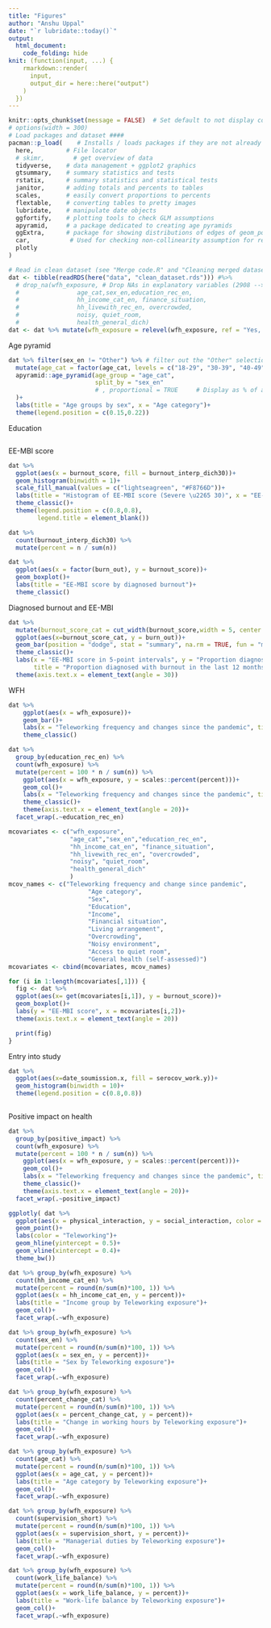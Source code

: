 ```yaml
---
title: "Figures"
author: "Anshu Uppal"
date: "`r lubridate::today()`"
output: 
  html_document:
    code_folding: hide
knit: (function(input, ...) {
    rmarkdown::render(
      input, 
      output_dir = here::here("output")
    )
  })
---
```


```r
knitr::opts_chunk$set(message = FALSE)  # Set default to not display code from chunks and not to display warnings
# options(width = 300)
# Load packages and dataset ####
pacman::p_load(    # Installs / loads packages if they are not already installed / loaded
  here,         # File locator
  # skimr,        # get overview of data
  tidyverse,    # data management + ggplot2 graphics 
  gtsummary,    # summary statistics and tests
  rstatix,      # summary statistics and statistical tests
  janitor,      # adding totals and percents to tables
  scales,       # easily convert proportions to percents  
  flextable,    # converting tables to pretty images
  lubridate,    # manipulate date objects
  ggfortify,    # plotting tools to check GLM assumptions
  apyramid,     # a package dedicated to creating age pyramids
  ggExtra,      # package for showing distributions of edges of geom_point()
  car,           # Used for checking non-collinearity assumption for regressions
  plotly
)

# Read in clean dataset (see "Merge code.R" and "Cleaning merged dataset")
dat <- tibble(readRDS(here("data", "clean_dataset.rds"))) #%>% 
  # drop_na(wfh_exposure, # Drop NAs in explanatory variables (2908 --> 2887)
  #                age_cat,sex_en,education_rec_en,
  #                hh_income_cat_en, finance_situation,
  #                hh_livewith_rec_en, overcrowded,
  #                noisy, quiet_room,
  #                health_general_dich)
dat <- dat %>% mutate(wfh_exposure = relevel(wfh_exposure, ref = "Yes, no change"))
```

Age pyramid
```r
dat %>% filter(sex_en != "Other") %>% # filter out the "Other" selections
  mutate(age_cat = factor(age_cat, levels = c("18-29", "30-39", "40-49", "50-59", "60+"))) %>% 
  apyramid::age_pyramid(age_group = "age_cat",
                        split_by = "sex_en"
                        # , proportional = TRUE     # Display as % of all cases instead of counts
  )+
  labs(title = "Age groups by sex", x = "Age category")+
  theme(legend.position = c(0.15,0.22))

```

Education
```r

```



EE-MBI score
```r
dat %>%
  ggplot(aes(x = burnout_score, fill = burnout_interp_dich30))+
  geom_histogram(binwidth = 1)+
  scale_fill_manual(values = c("lightseagreen", "#F8766D"))+
  labs(title = "Histogram of EE-MBI score (Severe \u2265 30)", x = "EE-MBI score")+
  theme_classic()+
  theme(legend.position = c(0.8,0.8),
        legend.title = element_blank())

dat %>% 
  count(burnout_interp_dich30) %>% 
  mutate(percent = n / sum(n))

dat %>%
  ggplot(aes(x = factor(burn_out), y = burnout_score))+
  geom_boxplot()+
  labs(title = "EE-MBI score by diagnosed burnout")+
  theme_classic()
```

Diagnosed burnout and EE-MBI
```r
dat %>% 
  mutate(burnout_score_cat = cut_width(burnout_score,width = 5, center = 2.5)) %>% 
  ggplot(aes(x=burnout_score_cat, y = burn_out))+
  geom_bar(position = "dodge", stat = "summary", na.rm = TRUE, fun = "mean")+
  theme_classic()+
  labs(x = "EE-MBI score in 5-point intervals", y = "Proportion diagnosed with burnout",
       title = "Proportion diagnosed with burnout in the last 12 months")+
  theme(axis.text.x = element_text(angle = 30))
```

WFH
```r
dat %>%
    ggplot(aes(x = wfh_exposure))+
    geom_bar()+
    labs(x = "Teleworking frequency and changes since the pandemic", title = "Distribution of Teleworking exposure variable")+
    theme_classic()

dat %>%
  group_by(education_rec_en) %>%
  count(wfh_exposure) %>%
  mutate(percent = 100 * n / sum(n)) %>% 
    ggplot(aes(x = wfh_exposure, y = scales::percent(percent)))+
    geom_col()+
    labs(x = "Teleworking frequency and changes since the pandemic", title = "Distribution of Teleworking exposure variable")+
    theme_classic()+
    theme(axis.text.x = element_text(angle = 20))+
  facet_wrap(.~education_rec_en)
```


```r
mcovariates <- c("wfh_exposure",
                 "age_cat","sex_en","education_rec_en",
                 "hh_income_cat_en", "finance_situation",
                 "hh_livewith_rec_en", "overcrowded",
                 "noisy", "quiet_room",
                 "health_general_dich"
                 )
mcov_names <- c("Teleworking frequency and change since pandemic",
                      "Age category",
                      "Sex",
                      "Education",
                      "Income",
                      "Financial situation",
                      "Living arrangement",
                      "Overcrowding",
                      "Noisy environment",
                      "Access to quiet room",
                      "General health (self-assessed)")
mcovariates <- cbind(mcovariates, mcov_names)
```

```r
for (i in 1:length(mcovariates[,1])) {
  fig <- dat %>%
  ggplot(aes(x= get(mcovariates[i,1]), y = burnout_score))+
  geom_boxplot()+
  labs(y = "EE-MBI score", x = mcovariates[i,2])+
  theme(axis.text.x = element_text(angle = 20))

  print(fig)
}
```

Entry into study
```r
dat %>% 
  ggplot(aes(x=date_soumission.x, fill = serocov_work.y))+
  geom_histogram(binwidth = 10)+
  theme(legend.position = c(0.8,0.8))
  
```

Positive impact on health
```r
dat %>%
  group_by(positive_impact) %>%
  count(wfh_exposure) %>%
  mutate(percent = 100 * n / sum(n)) %>% 
    ggplot(aes(x = wfh_exposure, y = scales::percent(percent)))+
    geom_col()+
    labs(x = "Teleworking frequency and changes since the pandemic", title = "Distribution of Teleworking exposure variable")+
    theme_classic()+
    theme(axis.text.x = element_text(angle = 20))+
  facet_wrap(.~positive_impact)
```

```r
ggplotly( dat %>% 
  ggplot(aes(x = physical_interaction, y = social_interaction, color = wfh_trich, label = paste(profession.y, "\n", Occupation_label)))+
  geom_point()+
  labs(color = "Teleworking")+
  geom_hline(yintercept = 0.5)+
  geom_vline(xintercept = 0.4)+
  theme_bw())
```

```r
dat %>% group_by(wfh_exposure) %>% 
  count(hh_income_cat_en) %>% 
  mutate(percent = round(n/sum(n)*100, 1)) %>% 
  ggplot(aes(x = hh_income_cat_en, y = percent))+
  labs(title = "Income group by Teleworking exposure")+
  geom_col()+
  facet_wrap(.~wfh_exposure)

dat %>% group_by(wfh_exposure) %>% 
  count(sex_en) %>% 
  mutate(percent = round(n/sum(n)*100, 1)) %>% 
  ggplot(aes(x = sex_en, y = percent))+
  labs(title = "Sex by Teleworking exposure")+
  geom_col()+
  facet_wrap(.~wfh_exposure)

dat %>% group_by(wfh_exposure) %>% 
  count(percent_change_cat) %>% 
  mutate(percent = round(n/sum(n)*100, 1)) %>% 
  ggplot(aes(x = percent_change_cat, y = percent))+
  labs(title = "Change in working hours by Teleworking exposure")+
  geom_col()+
  facet_wrap(.~wfh_exposure)

dat %>% group_by(wfh_exposure) %>% 
  count(age_cat) %>% 
  mutate(percent = round(n/sum(n)*100, 1)) %>% 
  ggplot(aes(x = age_cat, y = percent))+
  labs(title = "Age category by Teleworking exposure")+
  geom_col()+
  facet_wrap(.~wfh_exposure)

dat %>% group_by(wfh_exposure) %>% 
  count(supervision_short) %>% 
  mutate(percent = round(n/sum(n)*100, 1)) %>% 
  ggplot(aes(x = supervision_short, y = percent))+
  labs(title = "Managerial duties by Teleworking exposure")+
  geom_col()+
  facet_wrap(.~wfh_exposure)

```


```r
dat %>% group_by(wfh_exposure) %>% 
  count(work_life_balance) %>% 
  mutate(percent = round(n/sum(n)*100, 1)) %>% 
  ggplot(aes(x = work_life_balance, y = percent))+
  labs(title = "Work-life balance by Teleworking exposure")+
  geom_col()+
  facet_wrap(.~wfh_exposure)
```

